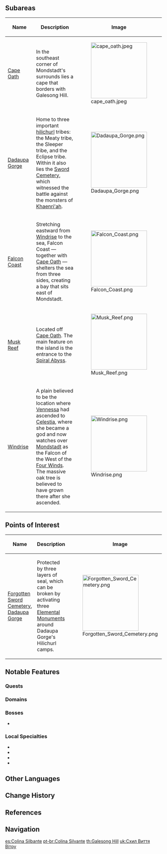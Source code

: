 {{Location Infobox
|image        = <gallery>
Galesong Hill.png|In-Game
Location Boundary Galesong Hill.png|Map
</gallery>
|type         = Area
|region       = Mondstadt
}}
{{Location Intro}}

==Subareas==
{| class="article-table" style="width: 100%;"
! style="width: 25%;" |Name
! style="width: 50%;" |Description
! style="width: 25%;" |Image
|- id="Cape Oath"
|[[Cape Oath]]
|In the southeast corner of Mondstadt's surrounds lies a cape that borders with Galesong Hill.
|[[File:cape oath.jpeg|180px]]
|- id="Dadaupa Gorge"
|[[Dadaupa Gorge]]
|Home to three important [[hilichurl]] tribes: the Meaty tribe, the Sleeper tribe, and the Eclipse tribe.<br />Within it also lies the [[Forgotten Sword Cemetery|Sword Cemetery]], which witnessed the battle against the monsters of [[Khaenri'ah]].
|[[File:Dadaupa Gorge.png|180px]]
|- id="Falcon Coast"
|[[Falcon Coast]]
|Stretching eastward from [[Windrise]] to the sea, Falcon Coast — together with [[Cape Oath]] — shelters the sea from three sides, creating a bay that sits east of Mondstadt.
|[[File:Falcon Coast.png|180px]]
|- id="Falcon Coast"
|[[Musk Reef]]
|Located off [[Cape Oath]]. The main feature on the island is the entrance to the [[Spiral Abyss]].
|[[File:Musk Reef.png|180px]]
|- id="Windrise"
|[[Windrise]]
|A plain believed to be the location where [[Vennessa]] had ascended to [[Celestia]], where she became a god and now watches over [[Mondstadt]] as the Falcon of the West of the [[Four Winds]]. The massive oak tree is believed to have grown there after she ascended.
|[[File:Windrise.png|180px]]
|}

==Points of Interest==
{| class="article-table" style="width: 100%;"
! style="width: 25%;" |Name
! style="width: 50%;" |Description
! style="width: 25%;" |Image
|- id="Forgotten Sword Cemetery, Dadaupa Gorge"
|[[Forgotten Sword Cemetery]], [[Dadaupa Gorge]]
|Protected by three layers of seal, which can be broken by activating three [[Elemental Monument]]s around Dadaupa Gorge's Hilichurl camps.
|[[File:Forgotten Sword Cemetery.png|180px]]
|}

==Notable Features==
===Quests===
{{Quests by Category List|Galesong Hill Quests|columns=1}}

===Domains===
{{Domains by Category Gallery}}

===Bosses===
*{{Enemy|Electro Hypostasis}}

===Local Specialties===
* {{Item|Calla Lily}}
* {{Item|Dandelion Seed}}
* {{Item|Small Lamp Grass}}
* {{Item|Windwheel Aster}}

==Other Languages==
{{Other Languages
|en      = Galesong Hill
|zhs     = 风啸山坡
|zhs_rm  = Fēngxiào Shānpō
|zht     = 風嘯山坡
|zht_rm  = Fēngxiào Shānpō
|zh_tl   = Wind-Howl Slope
|ja      = {{Rubi|風|かぜ|唸|うな|り}}の{{Rubi|丘|おか}}
|ja_rm   = Kaze-unari no Oka<ref>[[Map]], Label: Galesong Hill (Japanese)</ref>
|ja_tl   = Wind-Howl Hill
|ko      = 울부짖는 언덕
|ko_rm   = Ulbujinneun Eondeok
|ko_tl   = Howling Hill
|es      = Colina Silbante
|es_tl   = Whistling Hill
|fr      = Colline sifflante
|fr_tl   = Whistling Hill
|ru      = Склон Песни ветра
|ru_tl   = Windsong Slope
|th      = Galesong Hill
|vi      = Đồi {{tt|Phong Tiêu|風嘯}}
|vi_tl   = 
|de      = Pfeifender Abhang
|de_tl   = Whistling Slope
|id      = Windcry Hill
|pt      = Colina Silvante
|pt_tl   = Whistling Hill
}}

==Change History==
{{Change History|1.0}}

==References==
{{Reflist}}

==Navigation==
{{Area Navbox|Mondstadt}}

[[es:Colina Silbante]]
[[pt-br:Colina Silvante]]
[[th:Galesong Hill]]
[[uk:Схил Виття Вітру]]